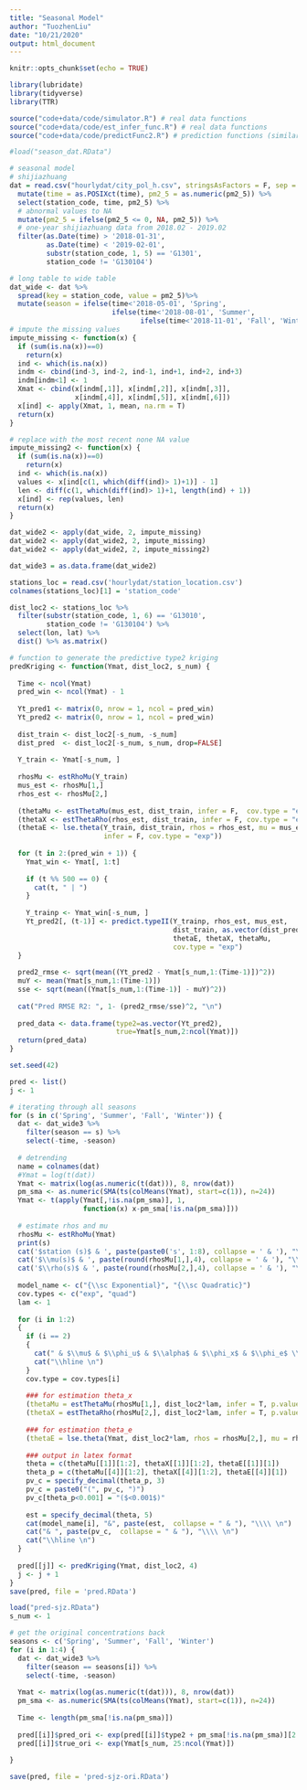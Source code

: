 ```yaml
---
title: "Seasonal Model"
author: "TuozhenLiu"
date: "10/21/2020"
output: html_document
---
```


```r
knitr::opts_chunk$set(echo = TRUE)

library(lubridate)
library(tidyverse)
library(TTR)

source("code+data/code/simulator.R") # real data functions
source("code+data/code/est_infer_func.R") # real data functions
source("code+data/code/predictFunc2.R") # prediction functions (similar to kriging functions)

#load("season_dat.RData")
```

```r
# seasonal model
# shijiazhuang
dat = read.csv("hourlydat/city_pol_h.csv", stringsAsFactors = F, sep = ";")[1:500000,] %>%
  mutate(time = as.POSIXct(time), pm2_5 = as.numeric(pm2_5)) %>%
  select(station_code, time, pm2_5) %>%
  # abnormal values to NA
  mutate(pm2_5 = ifelse(pm2_5 <= 0, NA, pm2_5)) %>%
  # one-year shijiazhuang data from 2018.02 - 2019.02
  filter(as.Date(time) > '2018-01-31',
         as.Date(time) < '2019-02-01',
         substr(station_code, 1, 5) == 'G1301',
         station_code != 'G130104')

# long table to wide table
dat_wide <- dat %>%
  spread(key = station_code, value = pm2_5)%>%
  mutate(season = ifelse(time<'2018-05-01', 'Spring', 
                         ifelse(time<'2018-08-01', 'Summer', 
                                ifelse(time<'2018-11-01', 'Fall', 'Winter'))))
# impute the missing values
impute_missing <- function(x) { 
  if (sum(is.na(x))==0)
    return(x)
  ind <- which(is.na(x))
  indm <- cbind(ind-3, ind-2, ind-1, ind+1, ind+2, ind+3)
  indm[indm<1] <- 1
  Xmat <- cbind(x[indm[,1]], x[indm[,2]], x[indm[,3]], 
                x[indm[,4]], x[indm[,5]], x[indm[,6]])
  x[ind] <- apply(Xmat, 1, mean, na.rm = T)
  return(x)
}

# replace with the most recent none NA value
impute_missing2 <- function(x) { 
  if (sum(is.na(x))==0)
    return(x)
  ind <- which(is.na(x))
  values <- x[ind[c(1, which(diff(ind)> 1)+1)] - 1]
  len <- diff(c(1, which(diff(ind)> 1)+1, length(ind) + 1))
  x[ind] <- rep(values, len)
  return(x)
}

dat_wide2 <- apply(dat_wide, 2, impute_missing)
dat_wide2 <- apply(dat_wide2, 2, impute_missing)
dat_wide2 <- apply(dat_wide2, 2, impute_missing2)

dat_wide3 = as.data.frame(dat_wide2)

stations_loc = read.csv('hourlydat/station_location.csv')
colnames(stations_loc)[1] = 'station_code'

dist_loc2 <- stations_loc %>%
  filter(substr(station_code, 1, 6) == 'G13010',
         station_code != 'G130104') %>% 
  select(lon, lat) %>%
  dist() %>% as.matrix()
```


```r
# function to generate the predictive type2 kriging
predKriging <- function(Ymat, dist_loc2, s_num) {
  
  Time <- ncol(Ymat)
  pred_win <- ncol(Ymat) - 1
  
  Yt_pred1 <- matrix(0, nrow = 1, ncol = pred_win)
  Yt_pred2 <- matrix(0, nrow = 1, ncol = pred_win)
  
  dist_train <- dist_loc2[-s_num, -s_num]
  dist_pred  <- dist_loc2[-s_num, s_num, drop=FALSE]
  
  Y_train <- Ymat[-s_num, ]
  
  rhosMu <- estRhoMu(Y_train)
  mus_est <- rhosMu[1,]
  rhos_est <- rhosMu[2,]
  
  (thetaMu <- estThetaMu(mus_est, dist_train, infer = F,  cov.type = "exp"))
  (thetaX <- estThetaRho(rhos_est, dist_train, infer = F, cov.type = "exp"))
  (thetaE <- lse.theta(Y_train, dist_train, rhos = rhos_est, mu = mus_est, 
                       infer = F, cov.type = "exp"))
  
  for (t in 2:(pred_win + 1)) {
    Ymat_win <- Ymat[, 1:t]
    
    if (t %% 500 == 0) {
      cat(t, " | ")
    }
    
    Y_trainp <- Ymat_win[-s_num, ]
    Yt_pred2[, (t-1)] <- predict.typeII(Y_trainp, rhos_est, mus_est, 
                                        dist_train, as.vector(dist_pred), 
                                        thetaE, thetaX, thetaMu, 
                                        cov.type = "exp") 
  }
  
  pred2_rmse <- sqrt(mean((Yt_pred2 - Ymat[s_num,1:(Time-1)])^2))
  muY <- mean(Ymat[s_num,1:(Time-1)])
  sse <- sqrt(mean((Ymat[s_num,1:(Time-1)] - muY)^2))
      
  cat("Pred RMSE R2: ", 1- (pred2_rmse/sse)^2, "\n")
  
  pred_data <- data.frame(type2=as.vector(Yt_pred2),
                          true=Ymat[s_num,2:ncol(Ymat)])
  return(pred_data)
}
```

```r
set.seed(42)

pred <- list()
j <- 1

# iterating through all seasons
for (s in c('Spring', 'Summer', 'Fall', 'Winter')) {
  dat <- dat_wide3 %>%
    filter(season == s) %>%
    select(-time, -season)
  
  # detrending
  name = colnames(dat)
  #Ymat = log(t(dat))
  Ymat <- matrix(log(as.numeric(t(dat))), 8, nrow(dat))
  pm_sma <- as.numeric(SMA(ts(colMeans(Ymat), start=c(1)), n=24))
  Ymat <- t(apply(Ymat[,!is.na(pm_sma)], 1, 
                  function(x) x-pm_sma[!is.na(pm_sma)]))
  
  # estimate rhos and mu
  rhosMu <- estRhoMu(Ymat)
  print(s)
  cat('$station (s)$ & ', paste(paste0('s', 1:8), collapse = ' & '), "\\\\ \n")
  cat('$\\mu(s)$ & ', paste(round(rhosMu[1,],4), collapse = ' & '), "\\\\ \n")
  cat('$\\rho(s)$ & ', paste(round(rhosMu[2,],4), collapse = ' & '), "\\\\ \n")
  
  model_name <- c("{\\sc Exponential}", "{\\sc Quadratic}")
  cov.types <- c("exp", "quad")
  lam <- 1
  
  for (i in 1:2)
  {
    if (i == 2)
    {
      cat(" & $\\mu$ & $\\phi_u$ & $\\alpha$ & $\\phi_x$ & $\\phi_e$ \\\\ \n")
      cat("\\hline \n")
    }
    cov.type = cov.types[i]
    
    ### for estimation theta_x
    (thetaMu = estThetaMu(rhosMu[1,], dist_loc2*lam, infer = T, p.value = T, cov.type = cov.type))
    (thetaX = estThetaRho(rhosMu[2,], dist_loc2*lam, infer = T, p.value = T, cov.type = cov.type))
    
    ### for estimation theta_e
    (thetaE = lse.theta(Ymat, dist_loc2*lam, rhos = rhosMu[2,], mu = rhosMu[1,], infer = T, p.value = T, cov.type = cov.type))
    
    ### output in latex format
    theta = c(thetaMu[[1]][1:2], thetaX[[1]][1:2], thetaE[[1]][1])
    theta_p = c(thetaMu[[4]][1:2], thetaX[[4]][1:2], thetaE[[4]][1])
    pv_c = specify_decimal(theta_p, 3)
    pv_c = paste0("(", pv_c, ")")
    pv_c[theta_p<0.001] = "($<0.001$)"
    
    est = specify_decimal(theta, 5)
    cat(model_name[i], "&", paste(est,  collapse = " & "), "\\\\ \n")
    cat("& ", paste(pv_c,  collapse = " & "), "\\\\ \n")
    cat("\\hline \n")
  }
  
  pred[[j]] <- predKriging(Ymat, dist_loc2, 4)
  j <- j + 1
}
save(pred, file = 'pred.RData')
```

```r
load("pred-sjz.RData")
s_num <- 1

# get the original concentrations back
seasons <- c('Spring', 'Summer', 'Fall', 'Winter')
for (i in 1:4) {
  dat <- dat_wide3 %>%
    filter(season == seasons[i]) %>%
    select(-time, -season)
  
  Ymat <- matrix(log(as.numeric(t(dat))), 8, nrow(dat))
  pm_sma <- as.numeric(SMA(ts(colMeans(Ymat), start=c(1)), n=24))
  
  Time <- length(pm_sma[!is.na(pm_sma)])
  
  pred[[i]]$pred_ori <- exp(pred[[i]]$type2 + pm_sma[!is.na(pm_sma)][2:Time])
  pred[[i]]$true_ori <- exp(Ymat[s_num, 25:ncol(Ymat)])
  
}

save(pred, file = 'pred-sjz-ori.RData')
```


